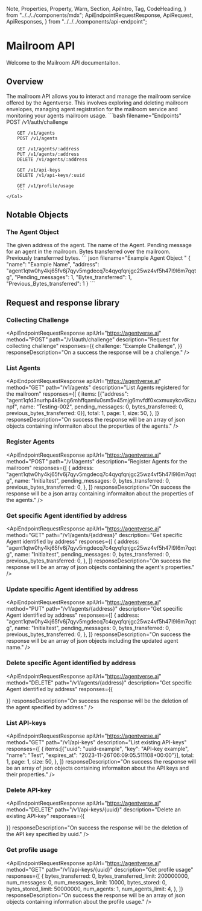   Note,
  Properties,
  Property,
  Warn,
  Section,
  ApiIntro,
  Tag,
  CodeHeading,
} from "../../../components/mdx";
  ApiEndpointRequestResponse,
  ApiRequest,
  ApiResponses,
} from "../../../components/api-endpoint";

# Mailroom API

<div className="nx-text-fetch-content">
Welcome to the Mailroom API documentaiton. 
</div>

## Overview

<Row>
    <Col>
        The mailroom API allows you to interact and manage the mailroom service offered by the Agentverse. This involves exploring and deleting
        mailroom envelopes, managing agent registration for the mailroom service and monitoring your agents mailroom usage.
    </Col>
    <Col>
        ```bash filename="Endpoints"
        POST /v1/auth/challenge

        GET /v1/agents
        POST /v1/agents

        GET /v1/agents/:address
        PUT /v1/agents/:address
        DELETE /v1/agents/:address

        GET /v1/api-keys
        DELETE /v1/api-keys/:uuid

        GET /v1/profile/usage
        ```
    </Col>
</Row>

## Notable Objects 
### The Agent Object

<Row>
    <Col>
        <Properties>
            <Property name="address" type="string">
                The given address of the agent.
            </Property>
            <Property name="name" type="string">
                The name of the Agent. 
            </Property>
            <Property name="Pending_messages" type="integer">
                Pending message for an agent in the mailroom. 
            </Property>
            <Property name="Bytes_transferred" type="integer">
                Bytes transferred over the mailroom. 
            </Property>
            <Property name="Previous_bytes_transferred" type="integer">
                Previously transferrred bytes. 
            </Property> 
        </Properties>
    </Col>
    <Col>
        ```
        json filename="Example Agent Object "
        {
            "name": "Example Name", 
            "address": "agent1qtw0hy4kj65fv6j7qyv5mgdecq7c4qyqfqnjgc25wz4vf5h47l9l6m7qqtg", 
            "Pending_messages": 1, 
            "Bytes_transferred": 1, 
            "Previous_Bytes_transferred": 1
        }
        ```
    </Col>
</Row>



## Request and response library 
### Collecting Challenge

<ApiEndpointRequestResponse
  apiUrl="https://agentverse.ai"
  method="POST"
  path="/v1/auth/challenge"
  description="Request for collecting challenge"
  responses={{
    challenge: "Example Challenge", 
  }}
  responseDescription="On a success the response will be a challenge."
/>


### List Agents

<ApiEndpointRequestResponse
  apiUrl="https://agentverse.ai"
  method="GET"
  path="/v1/agents"
  description="List Agents registered for the mailroom"
  responses={[
    {
        items: [{"address": "agent1qfd3nurhp4k8kcg6mhffqamlu0sm5v45mjg6mvfdf0xcxmuxykcv6kzunpf", 
        name: "Testing-002", 
        pending_messages: 0, 
        bytes_transferred: 0,
        previous_bytes_transferred: 0}], 
        total: 1,
        page: 1, 
        size: 50,
    },
  ]}
  responseDescription="On success the response will be an array of json objects containing informaiton about the properties of the agents."
/>


### Register Agents

<ApiEndpointRequestResponse
  apiUrl="https://agentverse.ai"
  method="POST"
  path="/v1/agents"
  description="Register Agents for the mailroom"
  responses={[
    {
        address: "agent1qtw0hy4kj65fv6j7qyv5mgdecq7c4qyqfqnjgc25wz4vf5h47l9l6m7qqtg", 
        name: "Initialtest",
        pending_messages: 0, 
        bytes_transferred: 0, 
        previous_bytes_transferred: 0,
    },
  ]}
  responseDescription="On success the response will be a json array containing informaiton about the properties of the agents."
/>


### Get specific Agent identified by address

<ApiEndpointRequestResponse
  apiUrl="https://agentverse.ai"
  method="GET"
  path="/v1/agents/{address}"
  description="Get specific Agent identified by address"
  responses={[
    {
        address: "agent1qtw0hy4kj65fv6j7qyv5mgdecq7c4qyqfqnjgc25wz4vf5h47l9l6m7qqtg", 
        name: "Initialtest",
        pending_messages: 0, 
        bytes_transferred: 0, 
        previous_bytes_transferred: 0,
    },
  ]}
  responseDescription="On success the response will be an array of json objects containing the agent's properties."
/>


### Update specific Agent identified by address

<ApiEndpointRequestResponse
  apiUrl="https://agentverse.ai"
  method="PUT"
  path="/v1/agents/{address}"
  description="Get specific Agent identified by address"
  responses={[
    {
        address: "agent1qtw0hy4kj65fv6j7qyv5mgdecq7c4qyqfqnjgc25wz4vf5h47l9l6m7qqtg", 
        name: "Initialtest",
        pending_messages: 0, 
        bytes_transferred: 0, 
        previous_bytes_transferred: 0,
    },
  ]}
  responseDescription="On success the response will be an array of json objects including the updated agent name."
/>


### Delete specific Agent identified by address

<ApiEndpointRequestResponse
  apiUrl="https://agentverse.ai"
  method="DELETE"
  path="/v1/agents/{address}"
  description="Get specific Agent identified by address"
  responses={{
    
  }}
  responseDescription="On success the response will be the deletion of the agent specified by address."
/>


### List API-keys

<ApiEndpointRequestResponse
  apiUrl="https://agentverse.ai"
  method="GET"
  path="/v1/api-keys"
  description="List existing API-keys"
  responses={[
    {
        items:[{"uuid": "uuid-example", "key": "API-key example", "name": "Test", "expires_at": "2023-11-26T06:09:05.511108+00:00"}], 
        total: 1, 
        page: 1, 
        size: 50,
    },
  ]} 
  responseDescription="On success the response will be an array of json objects containing informaiton about the API keys and their properties."
/>


### Delete API-key

<ApiEndpointRequestResponse
  apiUrl="https://agentverse.ai"
  method="DELETE"
  path="/v1/api-keys/{uuid}"
  description="Delete an existing API-key"
  responses={{
      
  }}
  responseDescription="On success the response will be the deletion of the API key specified by uuid."
/>

### Get profile usage 

<ApiEndpointRequestResponse
  apiUrl="https://agentverse.ai"
  method="GET"
  path="/v1/api-keys/{uuid}"
  description="Get profile usage"
  responses={[
    {
        bytes_transferred: 0, 
        bytes_transferred_limit: 200000000, 
        num_messages: 0, 
        num_messages_limit: 10000, 
        bytes_stored: 0, 
        bytes_stored_limit: 50000000, 
        num_agents: 1, 
        num_agents_limit: 4,
    },
  ]}
  responseDescription="On success the response will be an array of json objects containing information about the profile usage."
/>
